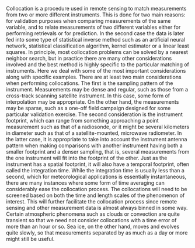 Collocation is a procedure used in remote sensing to match measurements from two or more different instruments. This is done for two main reasons: for validation purposes when comparing measurements of the same variable, and to relate measurements of two different variables either for performing retrievals or for prediction. In the second case the data is later fed into some type of statistical inverse method such as an artificial neural network, statistical classification algorithm, kernel estimator or a linear least squares. In principle, most collocation problems can be solved by a nearest neighbor search, but in practice there are many other considerations involved and the best method is highly specific to the particular matching of instruments. Here we deal with some of the most important considerations along with specific examples. 
There are at least two main considerations when performing collocations. The first is the sampling pattern of the instrument. Measurements may be dense and regular, such as those from a cross-track scanning satellite instrument. In this case, some form of interpolation may be appropriate. On the other hand, the measurements may be sparse, such as a one-off field campaign designed for some particular validation exercise. The second consideration is the instrument footprint, which can range from something approaching a point measurement such as that of a radiosonde, or it might be several kilometers in diameter such as that of a satellite-mounted, microwave radiometer. In the latter case, it is appropriate to take into account the instrument antenna pattern when making comparisons with another instrument having both a smaller footprint and a denser sampling, that is, several measurements from the one instrument will fit into the footprint of the other. 
Just as the instrument has a spatial footprint, it will also have a temporal footprint, often called the integration time. While the integration time is usually less than a second, which for meteorological applications is essentially instantaneous, there are many instances where some form of time averaging can considerably ease the collocation process. 
The collocations will need to be screened based on both the time and length scales of the phenomenon of interest. This will further facilitate the collocation process since remote sensing and other measurement data is almost always binned in some way. Certain atmospheric phenomena such as clouds or convection are quite transient so that we need not consider collocations with a time error of more than an hour or so. Sea ice, on the other hand, moves and evolves quite slowly, so that measurements separated by as much as a day or more might still be useful. 
